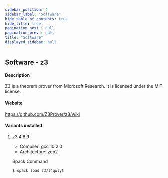 ```yaml
---
sidebar_position: 4
sidebar_label: "Software"
hide_table_of_contents: true
hide_title: true
pagination_next : null
pagination_prev : null
title: "Software"
displayed_sidebar: null
---
```


## Software - z3


#### Description
Z3 is a theorem prover from Microsoft Research. It is licensed under the MIT license.

#### Website
https://github.com/Z3Prover/z3/wiki

#### Variants installed

1. z3 4.8.9

    - Compiler: gcc 10.2.0
    - Architecture: zen2

    Spack Command
    ```bash
    $ spack load z3/l4qwlyt
    ```
